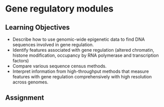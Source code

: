 # Gene regulatory modules {#lesson10}

## Learning Objectives

* Describe how to use genomic-wide epigenetic data to find DNA sequences involved in gene regulation.
* Identify features associated with gene regulation (altered chromatin, histone modification, occupancy by RNA polymerase and transcription factors)
* Compare various sequence census methods.
* Interpret information from high-throughput methods that measure features with gene regulation comprehensively with high resolution across genomes.

## Assignment
